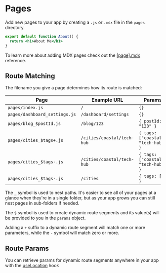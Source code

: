 <Metadata
  title='Getting Started: Pages'
  description='Learn how to add new pages to a new Firebolt app.'
/>

# Pages

Add new pages to your app by creating a `.js` or `.mdx` file in the `pages` directory.

```jsx title='pages/about.js' lineNumbers
export default function About() {
  return <h1>About Me</h1>
}
```

To learn more about adding MDX pages check out the [[page].mdx](/docs/ref/page-mdx) reference.

## Route Matching

The filename you give a page determines how its route is matched:

| Page                          | Example URL                | Params                              |
| ----------------------------- | -------------------------- | ----------------------------------- |
| `pages/index.js`              | `/`                        | `{}`                                |
| `pages/dashboard_settings.js` | `/dashboard/settings`      | `{}`                                |
| `pages/blog_$postId.js`       | `/blog/123`                | `{ postId: "123" }`                 |
| `pages/cities_$tags+.js`      | `/cities/coastal/tech-hub` | `{ tags: ["coastal", "tech-hub"] }` |
| `pages/cities_$tags-.js`      | `/cities/coastal/tech-hub` | `{ tags: ["coastal", "tech-hub"] }` |
| `pages/cities_$tags-.js`      | `/cities`                  | `{ tags: [] }`                      |

The `_` symbol is used to nest paths. It's easier to see all of your pages at a glance when they're in a single folder, but as your app grows you can still nest pages in sub-folders if needed.

The `$` symbol is used to create dynamic route segments and its value(s) will be provided to you in the `params` object.

Adding a `+` suffix to a dynamic route segment will match one or more parameters, while the `-` symbol will match zero or more.

## Route Params

You can retrieve params for dynamic route segments anywhere in your app with the [useLocation](/docs/useLocation) hook
